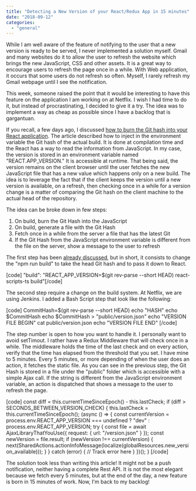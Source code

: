 ```yaml
---
title: "Detecting a New Version of your React/Redux App in 15 minutes"
date: "2018-09-12"
categories: 
  - "general"
---
```


While I am well aware of the feature of notifying to the user that a new version is ready to be served, I never implemented a solution myself. Gmail and many websites do it to allow the user to refresh the website which brings the new JavaScript, CSS and other assets. It is a great way to encourage users to refresh the page once in a while. With Web application, it occurs that some users do not refresh so often. Myself, I rarely refresh my Gmail webpage until I see the notification.

This week, someone raised the point that it would be interesting to have this feature on the application I am working on at Netflix. I wish I had time to do it, but instead of procrastinating, I decided to give it a try. The idea was to implement a way as cheap as possible since I have a backlog that is gargantuan. 

If you recall, a few days ago, I discussed [how to burn the Git hash into your React application](https://patrickdesjardins.com/blog/burning-the-last-git-commit-into-your-telemetry-log). The article described how to inject in the environment variable the Git hash of the actual build. It is done at compilation time and the React has a way to read the information from JavaScript. In my case, the version is stored in an environment variable named "REACT.APP\_VERSION." It is accessible at runtime. That being said, the version remains on the client browser until the user fetches the new JavaScript file that has a new value which happens only on a new build. The idea is to leverage the fact that if the client keeps the version until a new version is available, on a refresh, then checking once in a while for a version change is a matter of comparing the Git hash on the client machine to the actual head of the repository.

The idea can be broke down in few steps:

1. On build, burn the Git Hash into the JavaScript
2. On build, generate a file with the Git Hash
3. Fetch once in a while from the server a file that has the latest Git
4. If the Git Hash from the JavaScript environment variable is different from the file on the server, show a message to the user to refresh

The first step has been [already discussed](https://patrickdesjardins.com/blog/burning-the-last-git-commit-into-your-telemetry-log), but in short, it consists to change the "npm run build" to take the head Git hash and to pass it down to React.

\[code\] "build": "REACT\_APP\_VERSION=$(git rev-parse --short HEAD) react-scripts-ts build"\[/code\]

The second step require a change on the build system. At Netflix, we are using Jenkins. I added a Bash Script step that look like the following:

\[code\] CommitHash=$(git rev-parse --short HEAD) echo "HASH" echo $CommitHash echo $CommitHash > "public/version.json" echo "VERSION FILE BEGIN" cat public/version.json echo "VERSION FILE END" \[/code\]

The step number is open to how you want to handle it. I personally want to avoid setTimout. I rather have a Redux Middleware that will check once in a while. The middleware holds the time of the last check and on every action, verify that the time has elapsed from the threshold that you set. I have mine to 5 minutes. Every 5 minutes, or more depending of when the user does an action, it fetches the static file. As you can see in the previous step, the Git Hash is stored in a file under the "public" folder which is accessible with a simple Ajax call. If the string is different from the JavaScript environment variable, an action is dispatched that shows a message to the user to refresh the page.

\[code\] const diff = this.currentTimeSinceEpoch() - this.lastCheck; if (diff > SECONDS\_BETWEEN\_VERSION\_CHECK) { this.lastCheck = this.currentTimeSinceEpoch(); (async () => { const currentVersion = process.env.REACT\_APP\_VERSION === undefined ? "dev" : process.env.REACT\_APP\_VERSION; try { const file = await AjaxLibraryThatYouUse<string>({ request: { url: "/version.json" } }); const newVersion = file.result; if (newVersion !== currentVersion) { next(SharedActions.actionInfoMessage(localize(globalResources.new\_version\_available))); } } catch (error) { // Track error here } })(); } \[/code\]

The solution took less than writing this article! It might not be a push notification, neither having a complete Rest API. It is not the most elegant because we fetch every 5 minutes, but at the end of the day, a new feature is born in 15 minutes of work. Now, I'm back to my backlog!
